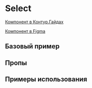 
<Meta of={SelectStories} />

# Select

[Компонент в Контур.Гайдах](https://guides.kontur.ru/components/selection-elements/select/)

[Компонент в Figma](https://www.figma.com/file/87ScqxPzJpF9DcVBNYWOjM/%E2%9A%A1-Kontur-UI-Modern-Layout?node-id=203%3A2514)

<Description />

## Базовый пример

<Primary />

## Пропы

<Controls />

## Примеры использования

<Stories/>
